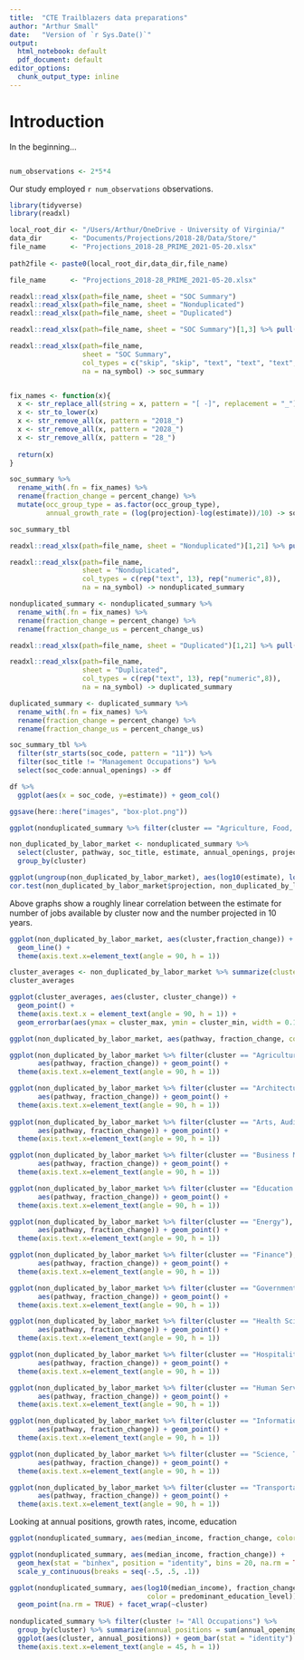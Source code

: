 ```yaml
---
title:  "CTE Trailblazers data preparations"
author: "Arthur Small"
date:   "Version of `r Sys.Date()`"
output:
  html_notebook: default
  pdf_document: default
editor_options:
  chunk_output_type: inline
---
```


# Introduction

In the beginning...



```r

```

```r
num_observations <- 2*5*4
```

Our study employed `r num_observations` observations.


```r
library(tidyverse)
library(readxl)
```

```r
local_root_dir <- "/Users/Arthur/OneDrive - University of Virginia/"
data_dir       <- "Documents/Projections/2018-28/Data/Store/"
file_name      <- "Projections_2018-28_PRIME_2021-05-20.xlsx"
 
path2file <- paste0(local_root_dir,data_dir,file_name)

file_name      <- "Projections_2018-28_PRIME_2021-05-20.xlsx"

readxl::read_xlsx(path=file_name, sheet = "SOC Summary")
readxl::read_xlsx(path=file_name, sheet = "Nonduplicated")
readxl::read_xlsx(path=file_name, sheet = "Duplicated")
```

```r
readxl::read_xlsx(path=file_name, sheet = "SOC Summary")[1,3] %>% pull() -> na_symbol

readxl::read_xlsx(path=file_name, 
                  sheet = "SOC Summary",
                  col_types = c("skip", "skip", "text", "text", "text", rep("numeric",7)),
                  na = na_symbol) -> soc_summary


fix_names <- function(x){
  x <- str_replace_all(string = x, pattern = "[ -]", replacement = "_")
  x <- str_to_lower(x)
  x <- str_remove_all(x, pattern = "2018_")
  x <- str_remove_all(x, pattern = "2028_")
  x <- str_remove_all(x, pattern = "28_")
  
  return(x)
}

soc_summary %>%
  rename_with(.fn = fix_names) %>%
  rename(fraction_change = percent_change) %>%
  mutate(occ_group_type = as.factor(occ_group_type),
         annual_growth_rate = (log(projection)-log(estimate))/10) -> soc_summary_tbl

soc_summary_tbl

readxl::read_xlsx(path=file_name, sheet = "Nonduplicated")[1,21] %>% pull() -> na_symbol

readxl::read_xlsx(path=file_name, 
                  sheet = "Nonduplicated",
                  col_types = c(rep("text", 13), rep("numeric",8)),
                  na = na_symbol) -> nonduplicated_summary

nonduplicated_summary <- nonduplicated_summary %>%
  rename_with(.fn = fix_names) %>% 
  rename(fraction_change = percent_change) %>%
  rename(fraction_change_us = percent_change_us)

readxl::read_xlsx(path=file_name, sheet = "Duplicated")[1,21] %>% pull() -> na_symbol

readxl::read_xlsx(path=file_name, 
                  sheet = "Duplicated",
                  col_types = c(rep("text", 13), rep("numeric",8)),
                  na = na_symbol) -> duplicated_summary

duplicated_summary <- duplicated_summary %>%
  rename_with(.fn = fix_names) %>% 
  rename(fraction_change = percent_change) %>%
  rename(fraction_change_us = percent_change_us)

```

```r

soc_summary_tbl %>%
  filter(str_starts(soc_code, pattern = "11")) %>%
  filter(soc_title != "Management Occupations") %>%
  select(soc_code:annual_openings) -> df

df %>%
  ggplot(aes(x = soc_code, y=estimate)) + geom_col()

```
```r
ggsave(here::here("images", "box-plot.png"))
```
```r

ggplot(nonduplicated_summary %>% filter(cluster == "Agriculture, Food, and Natural Resources"), aes(pathway, fill = predominant_education_level)) + geom_bar() + theme(axis.text.x=element_text(angle = 45, h = 1))

```
```r

non_duplicated_by_labor_market <- nonduplicated_summary %>% 
  select(cluster, pathway, soc_title, estimate, annual_openings, projection, fraction_change, fraction_change_us) %>%  
  group_by(cluster)

ggplot(ungroup(non_duplicated_by_labor_market), aes(log10(estimate), log10(projection))) + geom_point() + facet_wrap(~cluster)
cor.test(non_duplicated_by_labor_market$projection, non_duplicated_by_labor_market$estimate)
```
Above graphs show a roughly linear correlation between the estimate for number of jobs available by cluster now and the number projected in 10 years. 

```r
ggplot(non_duplicated_by_labor_market, aes(cluster,fraction_change)) + 
  geom_line() + 
  theme(axis.text.x=element_text(angle = 90, h = 1))

cluster_averages <- non_duplicated_by_labor_market %>% summarize(cluster_change = mean(fraction_change), cluster_min = min(fraction_change), cluster_max = max(fraction_change))
cluster_averages

ggplot(cluster_averages, aes(cluster, cluster_change)) + 
  geom_point() + 
  theme(axis.text.x = element_text(angle = 90, h = 1)) + 
  geom_errorbar(aes(ymax = cluster_max, ymin = cluster_min, width = 0.1), color = "grey")

ggplot(non_duplicated_by_labor_market, aes(pathway, fraction_change, color = cluster)) + geom_point() 

ggplot(non_duplicated_by_labor_market %>% filter(cluster == "Agriculture, Food, and Natural Resources"), 
       aes(pathway, fraction_change)) + geom_point() + 
  theme(axis.text.x=element_text(angle = 90, h = 1))

ggplot(non_duplicated_by_labor_market %>% filter(cluster == "Architecture and Construction"), 
       aes(pathway, fraction_change)) + geom_point() + 
  theme(axis.text.x=element_text(angle = 90, h = 1))
 
ggplot(non_duplicated_by_labor_market %>% filter(cluster == "Arts, Audio/Video Technology, and Communications"), 
       aes(pathway, fraction_change)) + geom_point() + 
  theme(axis.text.x=element_text(angle = 90, h = 1)) 

ggplot(non_duplicated_by_labor_market %>% filter(cluster == "Business Management and Administration"), 
       aes(pathway, fraction_change)) + geom_point() + 
  theme(axis.text.x=element_text(angle = 90, h = 1))

ggplot(non_duplicated_by_labor_market %>% filter(cluster == "Education and Training"), 
       aes(pathway, fraction_change)) + geom_point() + 
  theme(axis.text.x=element_text(angle = 90, h = 1))

ggplot(non_duplicated_by_labor_market %>% filter(cluster == "Energy"), 
       aes(pathway, fraction_change)) + geom_point() + 
  theme(axis.text.x=element_text(angle = 90, h = 1))

ggplot(non_duplicated_by_labor_market %>% filter(cluster == "Finance"), 
       aes(pathway, fraction_change)) + geom_point() + 
  theme(axis.text.x=element_text(angle = 90, h = 1))

ggplot(non_duplicated_by_labor_market %>% filter(cluster == "Government and Public Adminstration"), 
       aes(pathway, fraction_change)) + geom_point() + 
  theme(axis.text.x=element_text(angle = 90, h = 1))

ggplot(non_duplicated_by_labor_market %>% filter(cluster == "Health Science"), 
       aes(pathway, fraction_change)) + geom_point() + 
  theme(axis.text.x=element_text(angle = 90, h = 1))

ggplot(non_duplicated_by_labor_market %>% filter(cluster == "Hospitality and Tourism"), 
       aes(pathway, fraction_change)) + geom_point() + 
  theme(axis.text.x=element_text(angle = 90, h = 1))

ggplot(non_duplicated_by_labor_market %>% filter(cluster == "Human Services"), 
       aes(pathway, fraction_change)) + geom_point() + 
  theme(axis.text.x=element_text(angle = 90, h = 1))

ggplot(non_duplicated_by_labor_market %>% filter(cluster == "Information Technology"), 
       aes(pathway, fraction_change)) + geom_point() + 
  theme(axis.text.x=element_text(angle = 90, h = 1))

ggplot(non_duplicated_by_labor_market %>% filter(cluster == "Science, Technology, Engineering, and Mathematics"), 
       aes(pathway, fraction_change)) + geom_point() + 
  theme(axis.text.x=element_text(angle = 90, h = 1))

ggplot(non_duplicated_by_labor_market %>% filter(cluster == "Transportation, Distribution, and Logistics"), 
       aes(pathway, fraction_change)) + geom_point() + 
  theme(axis.text.x=element_text(angle = 90, h = 1))  
```

Looking at annual positions, growth rates, income, education
```r
ggplot(nonduplicated_summary, aes(median_income, fraction_change, color = predominant_education_level)) + geom_point(na.rm = TRUE)

ggplot(nonduplicated_summary, aes(median_income, fraction_change)) + 
  geom_hex(stat = "binhex", position = "identity", bins = 20, na.rm = TRUE) + 
  scale_y_continuous(breaks = seq(-.5, .5, .1))

ggplot(nonduplicated_summary, aes(log10(median_income), fraction_change, 
                                  color = predominant_education_level)) + 
  geom_point(na.rm = TRUE) + facet_wrap(~cluster)
   
nonduplicated_summary %>% filter(cluster != "All Occupations") %>% 
  group_by(cluster) %>% summarize(annual_positions = sum(annual_openings)) %>% 
  ggplot(aes(cluster, annual_positions)) + geom_bar(stat = "identity") + 
  theme(axis.text.x=element_text(angle = 45, h = 1)) 
```
